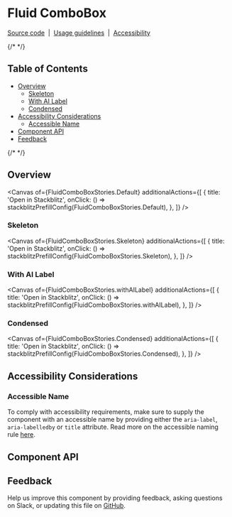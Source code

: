 
<Meta isTemplate />


# Fluid ComboBox

[Source code](https://github.com/carbon-design-system/carbon/tree/main/packages/react/src/components/FluidComboBox)
&nbsp;|&nbsp;
[Usage guidelines](https://www.carbondesignsystem.com/components/ComboBox/usage)
&nbsp;|&nbsp;
[Accessibility](https://www.carbondesignsystem.com/components/ComboBox/accessibility)


{/* <!-- START doctoc generated TOC please keep comment here to allow auto update --> <!-- DON'T EDIT THIS SECTION, INSTEAD RE-RUN doctoc TO UPDATE --> */}

## Table of Contents

- [Overview](#overview)
  - [Skeleton](#skeleton)
  - [With AI Label](#wth-ai-label)
  - [Condensed](#condensed)
- [Accessibility Considerations](#accessibility-considerations)
  - [Accessible Name](#accessible-name)
- [Component API](#component-api)
- [Feedback](#feedback)

{/* <!-- END doctoc generated TOC please keep comment here to allow auto update --> */}

## Overview

<Canvas
  of={FluidComboBoxStories.Default}
  additionalActions={[
    {
      title: 'Open in Stackblitz',
      onClick: () => stackblitzPrefillConfig(FluidComboBoxStories.Default),
    },
  ]}
/>

### Skeleton

<Canvas
  of={FluidComboBoxStories.Skeleton}
  additionalActions={[
    {
      title: 'Open in Stackblitz',
      onClick: () => stackblitzPrefillConfig(FluidComboBoxStories.Skeleton),
    },
  ]}
/>

### With AI Label

<Canvas
  of={FluidComboBoxStories.withAILabel}
  additionalActions={[
    {
      title: 'Open in Stackblitz',
      onClick: () => stackblitzPrefillConfig(FluidComboBoxStories.withAILabel),
    },
  ]}
/>

### Condensed

<Canvas
  of={FluidComboBoxStories.Condensed}
  additionalActions={[
    {
      title: 'Open in Stackblitz',
      onClick: () => stackblitzPrefillConfig(FluidComboBoxStories.Condensed),
    },
  ]}
/>

## Accessibility Considerations

### Accessible Name

To comply with accessibility requirements, make sure to supply the component
with an accessible name by providing either the `aria-label`, `aria-labelledby`
or `title` attribute. Read more on the accessible naming rule
[here](https://able.ibm.com/rules/archives/latest/doc/en-US/aria_accessiblename_exists.html).

## Component API

<ArgTypes />

## Feedback

Help us improve this component by providing feedback, asking questions on Slack,
or updating this file on
[GitHub](https://github.com/carbon-design-system/carbon/edit/main/packages/react/src/components/FluidComboBox/FluidComboBox.mdx).
